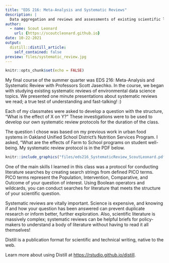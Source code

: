 ```yaml
---
title: "EDS 216: Meta-Analysis and Systematic Reviews"
description: |
  Data aggregation and reviews and assessments of existing scientific literature!
author:
  - name: Scout Leonard
    url: {https://scoutcleonard.github.io}
date: 10-22-2021
output:
  distill::distill_article:
    self_contained: false
preview: files/systematic_review.jpg
---
```



```r
knitr::opts_chunk$set(echo = FALSE)
```

My final course of the summer quarter was EDS 216: Meta-Analysis and Systematic Review with Professors Scott Jasechko. In the course, we began with studying existing systematic reviews of environmental data science topics. We presented one minute presentations about systematic reviews we read; a true test of understanding and fast-talking! :)

Each of my classmates were asked to develop a question with the structure, "What is the effect of X on Y?" These investigations were to be used to develop our own systematic review protocols for the duration of the class. 

The question I chose was based on my previous work in urban food systems in Oakland Unified School District's Nutrition Services Program. I asked, "What are the effects of Farm to School programs on student well-being. My systematic review protocol is in the PDF below. 

```r
knitr::include_graphics("files/eds216_SystematicReview_ScoutLeonard.pdf")
```

One of the main skills I learned in this class was a protocol for conducting literature searches by creating search strings from defined PICO terms. PICO terms represent the Population, Intervention, Comparative, and Outcome of your question of interest. Using Boolean operators and wildcards, you can conduct searches for literature that meets the structure of your scientific question. 

Systematic reviews are vitally important. Science is expensive, and knowing if and how your question has been answered can prevent duplicate research or inform better, further exploration. Also, scientific literature is massively complex; systematic reviews can be helpful briefs for policy-makers to understand a body of literature without having to read it all themselves!

Distill is a publication format for scientific and technical writing, native to the web.

Learn more about using Distill at <https://rstudio.github.io/distill>.


